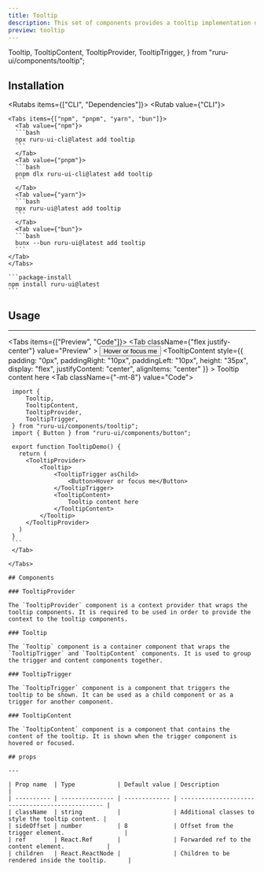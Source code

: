 ```yaml
---
title: Tooltip
description: This set of components provides a tooltip implementation using the `@radix-ui/react-tooltip package`. It includes components for the tooltip provider, root, trigger, and content.
preview: tooltip
---
```


  Tooltip,
  TooltipContent,
  TooltipProvider,
  TooltipTrigger,
} from "ruru-ui/components/tooltip";

## Installation

<Rutabs items={["CLI", "Dependencies"]}>
  <Rutab value={"CLI"}>

    <Tabs items={["npm", "pnpm", "yarn", "bun"]}>
      <Tab value={"npm"}>
      ```bash
      npx ruru-ui-cli@latest add tooltip
      ```
      </Tab>
      <Tab value={"pnpm"}>
      ```bash
      pnpm dlx ruru-ui-cli@latest add tooltip
      ```
      </Tab>
      <Tab value={"yarn"}>
      ```bash
      npx ruru-ui@latest add tooltip
      ```
      </Tab>
      <Tab value={"bun"}>
      ```bash
      bunx --bun ruru-ui@latest add tooltip
      ```
    </Tab>
    </Tabs>

  </Rutab>
  <Rutab value={"Dependencies"}>

    ```package-install
    npm install ruru-ui@latest
    ```

  </Rutab>
</Rutabs>

## Usage

---

<Tabs items={["Preview", "Code"]}>
  <Tab className={"flex justify-center"} value="Preview" >
    <TooltipProvider>
        <Tooltip>
            <TooltipTrigger 
              asChild>
                <Button>Hover or focus me</Button>
            </TooltipTrigger>
            <TooltipContent
              style={{ padding: "0px", paddingRight: "10px", paddingLeft: "10px",  height: "35px", display: "flex", justifyContent: "center", alignItems: "center" }}
            >
                Tooltip content here
            </TooltipContent>
        </Tooltip>
    </TooltipProvider>
  </Tab>
  <Tab className={"-mt-8"} value="Code">
   ```tsx
    import {
        Tooltip,
        TooltipContent,
        TooltipProvider,
        TooltipTrigger,
    } from "ruru-ui/components/tooltip";
    import { Button } from "ruru-ui/components/button";

    export function TooltipDemo() {
      return (
        <TooltipProvider>
            <Tooltip>
                <TooltipTrigger asChild>
                    <Button>Hover or focus me</Button>
                </TooltipTrigger>
                <TooltipContent>
                    Tooltip content here
                </TooltipContent>
            </Tooltip>
        </TooltipProvider>
      )
    }
    ```
    </Tab>

</Tabs>

## Components

### TooltipProvider

The `TooltipProvider` component is a context provider that wraps the tooltip components. It is required to be used in order to provide the context to the tooltip components.

### Tooltip

The `Tooltip` component is a container component that wraps the `TooltipTrigger` and `TooltipContent` components. It is used to group the trigger and content components together.

### TooltipTrigger

The `TooltipTrigger` component is a component that triggers the tooltip to be shown. It can be used as a child component or as a trigger for another component.

### TooltipContent

The `TooltipContent` component is a component that contains the content of the tooltip. It is shown when the trigger component is hovered or focused.

## props

---

| Prop name  | Type            | Default value | Description                                      |
| ---------- | --------------- | ------------- | ------------------------------------------------ |
| className  | string          |               | Additional classes to style the tooltip content. |
| sideOffset | number          | 8             | Offset from the trigger element.                 |
| ref        | React.Ref       |               | Forwarded ref to the content element.            |
| children   | React.ReactNode |               | Children to be rendered inside the tooltip.      |
